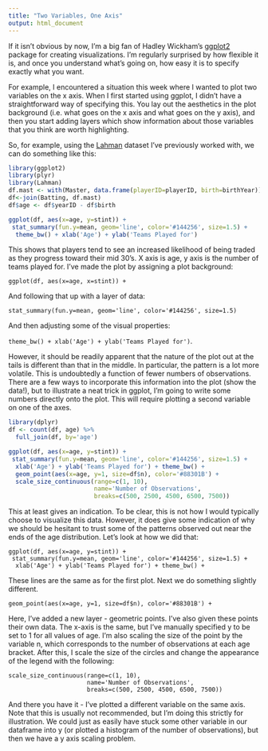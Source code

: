 ```yaml
---
title: "Two Variables, One Axis"
output: html_document
---
```


If it isn't obvious by now, I'm a big fan of Hadley Wickham's [ggplot2][ref1] package for creating visualizations.  I'm regularly surprised by how flexible it is, and once you understand what's going on, how easy it is to specify exactly what you want.

For example, I encountered a situation this week where I wanted to plot two variables on the x axis.  When I first started using ggplot, I didn't have a straightforward way of specifying this.  You lay out the aesthetics in the plot background (i.e. what goes on the x axis and what goes on the y axis), and then you start adding layers which show information about those variables that you think are worth highlighting.  

So, for example, using the [Lahman][ref2] dataset I've previously worked with, we can do something like this:

```r
library(ggplot2)
library(plyr)
library(Lahman)
df.mast <- with(Master, data.frame(playerID=playerID, birth=birthYear))
df<-join(Batting, df.mast)
df$age <- df$yearID - df$birth

ggplot(df, aes(x=age, y=stint)) +
 stat_summary(fun.y=mean, geom='line', color='#144256', size=1.5) + 
  theme_bw() + xlab('Age') + ylab('Teams Played for')
```

This shows that players tend to see an increased likelihood of being traded as they progress toward their mid 30's.  X axis is age, y axis is the number of teams played for.  I've made the plot by assigning a plot background:

`ggplot(df, aes(x=age, x=stint)) +`

And following that up with a layer of data:

`stat_summary(fun.y=mean, geom='line', color='#144256', size=1.5)`

And then adjusting some of the visual properties:

`theme_bw() + xlab('Age') + ylab('Teams Played for')`.

However, it should be readily apparent that the nature of the plot out at the tails is different than that in the middle.  In particular, the pattern is a lot more volatile.  This is undoubtedly a function of fewer numbers of observations.  There are a few ways to incorporate this information into the plot (show the data!), but to illustrate a neat trick in ggplot, I'm going to write some numbers directly onto the plot.  This will require plotting a second variable on one of the axes.

```r
library(dplyr)
df <- count(df, age) %>%
  full_join(df, by='age')

ggplot(df, aes(x=age, y=stint)) +
 stat_summary(fun.y=mean, geom='line', color='#144256', size=1.5) + 
  xlab('Age') + ylab('Teams Played for') + theme_bw() +
  geom_point(aes(x=age, y=1, size=df$n), color='#88301B') +
  scale_size_continuous(range=c(1, 10), 
                        name='Number of Observations',
                        breaks=c(500, 2500, 4500, 6500, 7500))

```

This at least gives an indication.  To be clear, this is not how I would typically choose to visualize this data.  However, it does give some indication of why we should be hesitant to trust some of the patterns observed out near the ends of the age distribution.  Let's look at how we did that:

```
ggplot(df, aes(x=age, y=stint)) +
 stat_summary(fun.y=mean, geom='line', color='#144256', size=1.5) + 
  xlab('Age') + ylab('Teams Played for') + theme_bw() +
```

These lines are the same as for the first plot.  Next we do something slightly different.

`geom_point(aes(x=age, y=1, size=df$n), color='#88301B') +`

Here, I've added a new layer - geometric points.  I've also given these points their own data.  The x-axis is the same, but I've manually specified y to be set to 1 for all values of age.  I'm also scaling the size of the point by the variable n, which corresponds to the number of observations at each age bracket.  After this, I scale the size of the circles and change the appearance of the legend with the following:

```
scale_size_continuous(range=c(1, 10), 
                      name='Number of Observations',
                      breaks=c(500, 2500, 4500, 6500, 7500))
```

And there you have it - I've plotted a different variable on the same axis.  Note that this is usually not recommended, but I'm doing this strictly for illustration.  We could just as easily have stuck some other variable in our dataframe into y (or plotted a histogram of the number of observations), but then we have a y axis scaling problem.

[ref1]:  <http://ggplot2.org/>
[ref2]:  <http://cran.r-project.org/web/packages/Lahman/index.html>